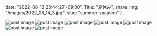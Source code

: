 date: "2022-08-13 23:44:27+09:00",
Title: "夏休み",
share_img: "/images/2022_08_14_3.jpg",
slug: "summer-vacation"
}

<img src="/images/2022_08_13_1.jpg" alt="post image" />
<img src="/images/2022_08_14_1.jpg" alt="post image" />
<img src="/images/2022_08_14_2.jpg" alt="post image" />
<img src="/images/2022_08_14_3.jpg" alt="post image" />
<img src="/images/2022_08_14_4.jpg" alt="post image" />
<img src="/images/2022_08_14_5.jpg" alt="post image" />
<img src="/images/2022_08_14_6.jpg" alt="post image" />